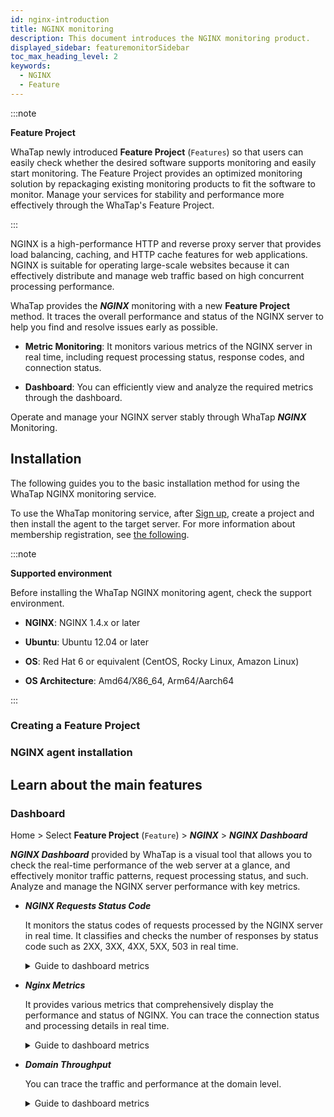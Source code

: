 ```yaml
---
id: nginx-introduction
title: NGINX monitoring
description: This document introduces the NGINX monitoring product.
displayed_sidebar: featuremonitorSidebar
toc_max_heading_level: 2
keywords:
  - NGINX
  - Feature
---
```



:::note

**Feature Project**<ScrollToLink anchor='feature-project' />

WhaTap newly introduced **Feature Project** (<code class='Features'>Features</code>) so that users can easily check whether the desired software supports monitoring and easily start monitoring. The Feature Project provides an optimized monitoring solution by repackaging existing monitoring products to fit the software to monitor. Manage your services for stability and performance more effectively through the WhaTap's Feature Project. 

:::

NGINX is a high-performance HTTP and reverse proxy server that provides load balancing, caching, and HTTP cache features for web applications. NGINX is suitable for operating large-scale websites because it can effectively distribute and manage web traffic based on high concurrent processing performance.

WhaTap provides the ***NGINX*** monitoring with a new **Feature Project** method. It traces the overall performance and status of the NGINX server to help you find and resolve issues early as possible.

- **Metric Monitoring**: It monitors various metrics of the NGINX server in real time, including request processing status, response codes, and connection status.

- **Dashboard**: You can efficiently view and analyze the required metrics through the dashboard.

Operate and manage your NGINX server stably through WhaTap ***NGINX*** Monitoring.

## Installation

The following guides you to the basic installation method for using the WhaTap NGINX monitoring service. 

To use the WhaTap monitoring service, after [Sign up](https://www.whatap.io/en/signup/), create a project and then install the agent to the target server. For more information about membership registration, see [the following](../account/account-manage). 

:::note 

**Supported environment**<ScrollToLink anchor='NGINX-supported-env' />

Before installing the WhaTap NGINX monitoring agent, check the support environment. 

- **NGINX**: NGINX 1.4.x or later

- **Ubuntu**: Ubuntu 12.04 or later

- **OS**: Red Hat 6 or equivalent (CentOS, Rocky Linux, Amazon Linux)

- **OS Architecture**: Amd64/X86_64, Arm64/Aarch64

:::

### Creating a Feature Project


<Createprojectv2 />

### NGINX agent installation

<InstallFeature name='NGINX agent Installation' />

## Learn about the main features

### Dashboard

Home > Select **Feature Project** (<code class='Features'>Feature</code>) > ***NGINX*** > ***NGINX Dashboard***

***NGINX Dashboard*** provided by WhaTap is a visual tool that allows you to check the real-time performance of the web server at a glance, and effectively monitor traffic patterns, request processing status, and such. Analyze and manage the NGINX server performance with key metrics.

- ***NGINX Requests Status Code***

  It monitors the status codes of requests processed by the NGINX server in real time. It classifies and checks the number of responses by status code such as 2XX, 3XX, 4XX, 5XX, 503 in real time.

  <details>
  <summary>Guide to dashboard metrics</summary>

  <HttpStatus />

  </details>

- ***Nginx Metrics***

  It provides various metrics that comprehensively display the performance and status of NGINX. You can trace the connection status and processing details in real time.

  <details>
  <summary>Guide to dashboard metrics</summary>

  - ***NGINX Connections Accepted***: It displays the number of connections allowed by the NGINX server. 

  - ***NGINX Writing***: It traces the numbers of connections that write responses to clients. 

  - ***Active Connections(accepted)***: It displays the number of client connections handled by the NGINX server. 

  - ***Waiting***: It displays connections waiting in keep-alive status. 

  - ***Handled Request***: It displays the number of requests successfully handled by the NGIMX server. 

  - ***NGINX Requests***: It traces the total number of requests received by the NGIMX server in real time.

  - ***NGINX Reading***: It displays the number of connections that are reading the request data from clients. 

  </details>

- ***Domain Throughput***

  You can trace the traffic and performance at the domain level. 

  <details>
  <summary>Guide to dashboard metrics</summary>

  - ***Response Bytes SUM***: It displays the total bytes transmitted in the response. You can monitor the total traffic handled by the server.

  - ***Latency Average***: It displays the average response delay time. It is an important metric to evaluate the response speed of the server.

  </details>
